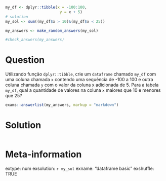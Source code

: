 ```r
my_df <- dplyr::tibble(x = -100:100, 
                        y = x + 5)
# solution
my_sol <- sum((my_df$x > 10)&(my_df$x < 25))
```

```r
my_answers <- make_random_answers(my_sol)

#check_answers(my_answers)
```

Question
========

Utilizando função `dplyr::tibble`, crie um `dataframe` chamado `my_df` com uma coluna chamada `x` contendo uma sequência de -100 a 100 e outra coluna chamada `y` com o valor da coluna x adicionada de 5. Para a tabela `my_df`, qual a quantidade de valores na coluna `x` maiores que 10 e menores que 25?

```r
exams::answerlist(my_answers, markup = "markdown")
```

Solution
================

```r
```


Meta-information
================
extype: num
exsolution: `r my_sol`
exname: "dataframe basic"
exshuffle: TRUE

